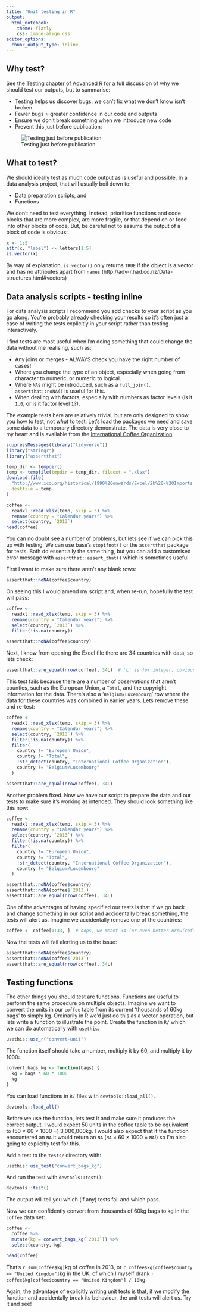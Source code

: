 ```yaml
---
title: "Unit testing in R"
output: 
  html_notebook:
    theme: flatly
    css: image-align.css
editor_options: 
  chunk_output_type: inline
---
```



## Why test?

See the [Testing chapter of Advanced R](http://r-pkgs.had.co.nz/tests.html) for a full discussion of why we should test our outputs, but to summarise:

- Testing helps us discover bugs; we can't fix what we don't know isn't broken.
- Fewer bugs $\approx$ greater confidence in our code and outputs
- Ensure we don't break something when we introduce new code
- Prevent this just before publication:

![Testing just before publication](img/test-in-production.jpg)


## What to test?

We should ideally test as much code output as is useful and possible.
In a data analysis project, that will usually boil down to:

- Data preparation scripts, and
- Functions

We don't need to test everything.
Instead, prioritise functions and code blocks that are more complex, are more fragile, or that depend on or feed into other blocks of code.
But, be careful not to assume the output of a block of code is obvious:

```r
x <- 1:5
attr(x, "label") <- letters[1:5]
is.vector(x)
```

By way of explanation, `is.vector()` only returns `TRUE` if the object is a vector and has no attributes apart from `names` (http://adv-r.had.co.nz/Data-structures.html#vectors)


## Data analysis scripts - testing inline

For data analysis scripts I recommend you add checks to your script as you go along.
You're probably already checking your results so it's often just a case of writing the tests explicitly in your script rather than testing interactively.

I find tests are most useful when I'm doing something that could change the data without me realising, such as:

- Any joins or merges - ALWAYS check you have the right number of cases!
- Where you change the type of an object, especially when going from character to numeric, or numeric to logical.
- Where `NA`s might be introduced, such as a `full_join()`. `assertthat::noNA()` is useful for this.
- When dealing with factors, especially with numbers as factor levels (is it `1.0`, or is it factor level `1`?).

The example tests here are relatively trivial, but are only designed to show you how to test, not *what* to test.
Let's load the packages we need and save some data to a temporary directory demonstrate.
The data is very close to my heart and is available from the [International Coffee Organization](http://www.ico.org/new_historical.asp):

```r
suppressMessages(library("tidyverse"))
library("stringr")
library("assertthat")
```

```r
temp_dir <- tempdir()
temp <- tempfile(tmpdir = temp_dir, fileext = ".xlsx")
download.file(
  "http://www.ico.org/historical/1990%20onwards/Excel/2b%20-%20Imports.xlsx",
  destfile = temp
)
```

```r
coffee <- 
  readxl::read_xlsx(temp, skip = 3) %>% 
  rename(country = "Calendar years") %>% 
  select(country, `2013`)
head(coffee)
```

You can no doubt see a number of problems, but lets see if we can pick this up with testing.
We can use base's `stopifnot()` or the `assertthat` package for tests.
Both do essentially the same thing, but you can add a customised error message with `assertthat::assert_that()` which is sometimes useful.

First I want to make sure there aren't any blank rows:

```r
assertthat::noNA(coffee$country)
```

On seeing this I would amend my script and, when re-run, hopefully the test will pass:

```r
coffee <- 
  readxl::read_xlsx(temp, skip = 3) %>% 
  rename(country = "Calendar years") %>% 
  select(country, `2013`) %>% 
  filter(!is.na(country))

assertthat::noNA(coffee$country)
```

Next, I know from opening the Excel file there are 34 countries with data, so lets check:

```r
assertthat::are_equal(nrow(coffee), 34L)  # 'L' is for integer, obviously
```

This test fails because there are a number of observations that aren't counties, such as the European Union, a `Total`, and the copyright information for the data.
There's also a '`Belgium/Luxembourg`' row where the data for these countries was combined in earlier years.
Lets remove these and re-test:

```r
coffee <- 
  readxl::read_xlsx(temp, skip = 3) %>% 
  rename(country = "Calendar years") %>% 
  select(country, `2013`) %>% 
  filter(!is.na(country)) %>% 
  filter(
    country != "European Union",
    country != "Total",
    !str_detect(country, "International Coffee Organization"),
    country != "Belgium/Luxembourg"
  )

assertthat::are_equal(nrow(coffee), 34L)
```

Another problem fixed.
Now we have our script to prepare the data and our tests to make sure it's working as intended.
They should look something like this now:

```r
coffee <- 
  readxl::read_xlsx(temp, skip = 3) %>% 
  rename(country = "Calendar years") %>% 
  select(country, `2013`) %>% 
  filter(!is.na(country)) %>% 
  filter(
    country != "European Union",
    country != "Total",
    !str_detect(country, "International Coffee Organization"),
    country != "Belgium/Luxembourg"
  )

assertthat::noNA(coffee$country)
assertthat::noNA(coffee$`2013`)
assertthat::are_equal(nrow(coffee), 34L)
```

One of the advantages of having specified our tests is that if we go back and change something in our script and accidentally break something, the tests will alert us.
Imagine we accidentally remove one of the countries:

```r
coffee <- coffee[1:33, ]  # oops, we meant 34 (or even better nrow(coffee)!)
```

Now the tests will fail alerting us to the issue:

```r
assertthat::noNA(coffee$country)
assertthat::noNA(coffee$`2013`)
assertthat::are_equal(nrow(coffee), 34L)
```


## Testing functions

The other things you should test are functions.
Functions are useful to perform the same procedure on multiple objects.
Imagine we want to convert the units in our `coffee` table from its current 'thousands of 60kg bags' to simply kg.
Ordinarily in R we'd just do this as a vector operation, but lets write a function to illustrate the point.
Create the function in `R/` which we can do automatically with `usethis`:

```r
usethis::use_r("convert-unit")
```

The function itself should take a number, multiply it by 60, and multiply it by 1000:

```r
convert_bags_kg <- function(bags) {
  kg = bags * 60 * 1000
  kg
}
```

You can load functions in `R/` files with `devtools::load_all()`.

```r
devtools::load_all()
```

Before we use the function, lets test it and make sure it produces the correct output.
I would expect 50 units in the coffee table to be equivalent to (50 $\times$ 60 $\times$ 1000 $=$) 3,000,000kg.
I would also expect that if the function encountered an `NA` it would return an `NA` (`NA` $\times$ 60 $\times$ 1000 $=$ `NA`!) so I'm also going to explicitly test for this.

Add a test to the `tests/` directory with:

```r
usethis::use_test("convert_bags_kg")
```

And run the test with `devtools::test()`:

```r
devtools::test()
```

The output will tell you which (if any) tests fail and which pass.

Now we can confidently convert from thousands of 60kg bags to kg in the `coffee` data set:

```r
coffee <- 
  coffee %>% 
  mutate(kg = convert_bags_kg(`2013`)) %>% 
  select(country, kg)

head(coffee)
```

That's `r sum(coffee$kg)`kg of coffee in 2013, or `r coffee$kg[coffee$country == "United Kingdom"]`kg in the UK, of which I myself drank `r coffee$kg[coffee$country == "United Kingdom"] / 10`kg.

Again, the advantage of explicitly writing unit tests is that, if we modify the function and accidentally break its behaviour, the unit tests will alert us.
Try it and see!
